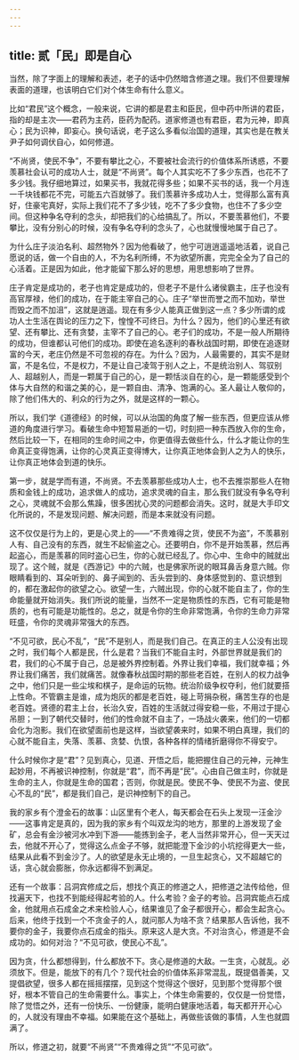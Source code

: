 ```yaml
---
---
---
```

title: 贰「民」即是自心
---




当然，除了字面上的理解和表述，老子的话中仍然暗含修道之理。我们不但要理解表面的道理，也该明白它们对个体生命有什么意义。

比如“君民”这个概念，一般来说，它讲的都是君主和臣民，但中药中所讲的君臣，指的却是主次——君药为主药，臣药为配药。道家修道也有君臣，君为元神，即真心；民为识神，即妄心。换句话说，老子这么多看似治国的道理，其实也是在教关尹子如何调伏自心，如何修道。

“不尚贤，使民不争”，不要有攀比之心，不要被社会流行的价值体系所诱惑，不要羡慕社会认可的成功人士，就是“不尚贤”。每个人其实吃不了多少东西，也花不了多少钱。我仔细地算过，如果买书，我就花得多些；如果不买书的话，我一个月连一千块钱都花不完，可能五六百就够了。我们羡慕许多成功人士，觉得那么富有真好，住豪宅真好，实际上我们花不了多少钱，吃不了多少食物，也住不了多少空间。但这种争名夺利的念头，却把我们的心给搞乱了。所以，不要羡慕他们，不要攀比，没有分别心的时候，没有争名夺利的念头了，心也就慢慢地属于自己了。

为什么庄子淡泊名利、超然物外？因为他看破了，他宁可逍逍遥遥地活着，说自己愿说的话，做一个自由的人，不为名利所缚，不为欲望所裹，完完全全为了自己的心活着。正是因为如此，他才能留下那么好的思想，用思想影响了世界。

庄子肯定是成功的，老子也肯定是成功的，但老子不是什么诸侯霸主，庄子也没有高官厚禄，他们的成功，在于能主宰自己的心。庄子“举世而誉之而不加劝，举世而毁之而不加沮”，这就是逍遥。现在有多少人能真正做到这一点？多少所谓的成功人士生活在舆论的压力之下，惶惶不可终日。为什么？因为，他们的心里还有欲望、还有攀比、还有贪婪，主宰不了自己的心。老子们的成功，不是一般人所期待的成功，但谁都认可他们的成功。即使在追名逐利的春秋战国时期，即使在追逐财富的今天，老庄仍然是不可忽视的存在。为什么？因为，人最需要的，其实不是财富，不是名位，不是权力，不是让自己凌驾于别人之上，不是统治别人、驾驭别人、超越别人，而是一颗属于自己的心，是一颗恬淡自在的心，是一颗能感受到个体与大自然的和谐之美的心，是一颗自由、清净、饱满的心。圣人最让人敬仰的，除了他们伟大的、利众的行为之外，就是这样的一颗心。

所以，我们学《道德经》的时候，可以从治国的角度了解一些东西，但更应该从修道的角度进行学习。看破生命中短暂易逝的一切，时刻把一种东西放入你的生命，然后比较一下，在相同的生命时间之中，你更值得去做些什么，什么才能让你的生命真正变得饱满，让你的心灵真正变得博大，让你真正地体会到人之为人的快乐，让你真正地体会到道的快乐。

第一步，就是学而有道，不尚贤。不去羡慕那些成功人士，也不去推崇那些人在物质和金钱上的成功，追求做人的成功，追求灵魂的自主，那么我们就没有争名夺利之心，灵魂就不会那么焦躁，很多困扰心灵的问题都会消失。这时，就是大手印文化所说的，不是发现问题、解决问题，而是本来就没有问题。

这不仅仅是行为上的，更是心灵上的——“不贵难得之货，使民不为盗”，不羡慕别人有、自己没有的东西，就生不起偷盗之心。还要明白，你不是开始羡慕，然后再起盗心，而是羡慕的同时盗心已生，你的心就已经乱了。你心中、生命中的贼就出现了。这个贼，就是《西游记》中的六贼，也是佛家所说的眼耳鼻舌身意六贼。你眼睛看到的、耳朵听到的、鼻子闻到的、舌头尝到的、身体感觉到的、意识想到的，都在激起你的欲望之心。欲望一生，六贼出现，你的心就不能自主了，你的生命能量就开始消失。我们所说的能量，当然不一定是物质性的东西，它有可能是物质的，也有可能是功能性的。总之，就是令你的生命非常饱满，令你的生命力非常旺盛，令你的灵魂非常强大的东西。

“不见可欲，民心不乱”，“民”不是别人，而是我们自己。在真正的主人公没有出现之时，我们每个人都是民，什么是君？当我们不能自主时，外部世界就是我们的君，我们的心不属于自己，总是被外界控制着。外界让我们幸福，我们就幸福；外界让我们痛苦，我们就痛苦。就像春秋战国时期的那些老百姓，在别人的权力战争之中，他们只是一些尘埃和棋子，是命运的玩物。统治阶级争权夺利，他们就要搭上性命。不管霸主是谁，成为炮灰的都是老百姓，碰上苛捐杂税，痛苦生存的也是老百姓。贤德的君主上台，长治久安，百姓的生活就过得安稳一些，不用过于提心吊胆；一到了朝代交替时，他们的性命就不自主了，一场战火袭来，他们的一切都会化为泡影。我们在欲望面前也是这样，当欲望袭来时，如果不明白真理，我们的心就不能自主，失落、羡慕、贪婪、仇恨，各种各样的情绪折磨得你不得安宁。

什么时候你才是“君”？见到真心，见道、开悟之后，能把握住自己的元神，元神生起妙用，不再被识神控制，你就是“君”，而不再是“民”。心由自己做主时，你就是生命的主人，你就是生命的国君；否则，你就是民。使民不争、使民不为盗、使民心不乱的“民”，都是我们自己，是识神控制下的自己。

我的家乡有个澄金石的故事：山区里有个老人，每天都会在石头上发现一汪金沙——这事肯定是真的，因为我的家乡有个叫双龙沟的地方，那里的上游发现了金矿，总会有金沙被河水冲到下游——能拣到金子，老人当然非常开心，但一天天过去，他就不开心了，觉得这么点金子不够，就把能澄下金沙的小坑挖得更大一些，结果从此看不到金沙了。人的欲望是永无止境的，一旦生起贪心，又不超越它的话，贪心就会膨胀，你永远都得不到满足。

还有一个故事：吕洞宾修成之后，想找个真正的修道之人，把修道之法传给他，但找遍天下，也找不到能经得起考验的人。什么考验？金子的考验。吕洞宾能点石成金，他就用点石成金之术来检验人心，结果谁见了金子都很开心，都会生起贪心。后来，他终于找到一个不贪金子的人，就问那人为啥不贪？结果那人告诉他，我不要你的金子，我要你点石成金的指头。原来这人是大贪。不对治贪心，修道是不会成功的。如何对治？“不见可欲，使民心不乱”。

因为贪，什么都想得到，什么都放不下。贪心是修道的大敌。一生贪，心就乱。必须放下。但是，能放下的有几个？现代社会的价值体系非常混乱，既提倡善美，又提倡欲望，很多人都在摇摇摆摆，见到这个觉得这个很好，见到那个觉得那个很好，根本不管自己的生命需要什么。事实上，个体生命需要的，仅仅是一份觉悟，除了觉悟之外，还有一份快乐、一份健康，能明白健康地活着，每天都开开心心的，人就没有理由不幸福。如果能在这个基础上，再做些该做的事情，人生也就圆满了。

所以，修道之初，就要“不尚贤”“不贵难得之货”“不见可欲”。